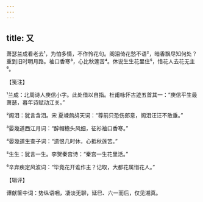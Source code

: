 ```yaml
---
---
---
```

title: 又
---







萧瑟兰成看老去¹，为怕多情，不作怜花句。阁泪倚花愁不语²，暗香飘尽知何处？　　重到旧时明月路。袖口香寒³，心比秋莲苦⁴。休说生生花里住⁵，惜花人去花无主⁶。





【笺注】


¹兰成：北周诗人庾信小字。此处借以自指。杜甫咏怀古迹五首其一：“庾信平生最萧瑟，暮年诗赋动江关。”

²阁泪：犹言含泪。宋 夏竦鹧鸪天词：“尊前只恐伤郎意，阁泪汪汪不敢垂。”

³晏幾道西江月词：“醉帽檐头风细，征衫袖口香寒。”

⁴晏幾道生查子词：“遗恨几时休，心抵秋莲苦。”

⁵生生：犹言一生。李贺秦宫诗：“秦宫一生花里活。”

⁶辛弃疾定风波词：“毕竟花开谁作主？记取，大都花属惜花人。”





【辑评】


谭献箧中词：势纵语咽，凄淡无聊，延巳、六一而后，仅见湘真。